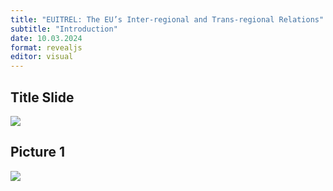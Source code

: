 ```yaml
---
title: "EUITREL: The EU’s Inter-regional and Trans-regional Relations"
subtitle: "Introduction"
date: 10.03.2024
format: revealjs
editor: visual
---
```


## Title Slide

![](images/Yeşil ile Küre Simgesi Gençlik Ağı Konferansı Afiş.png)

## Picture 1

![](images/Week_1_regionalism_page-0001.jpg)
